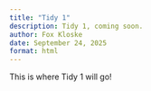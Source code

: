 ```yaml
---
title: "Tidy 1"
description: Tidy 1, coming soon.
author: Fox Kloske
date: September 24, 2025
format: html
---
```


This is where Tidy 1 will go!